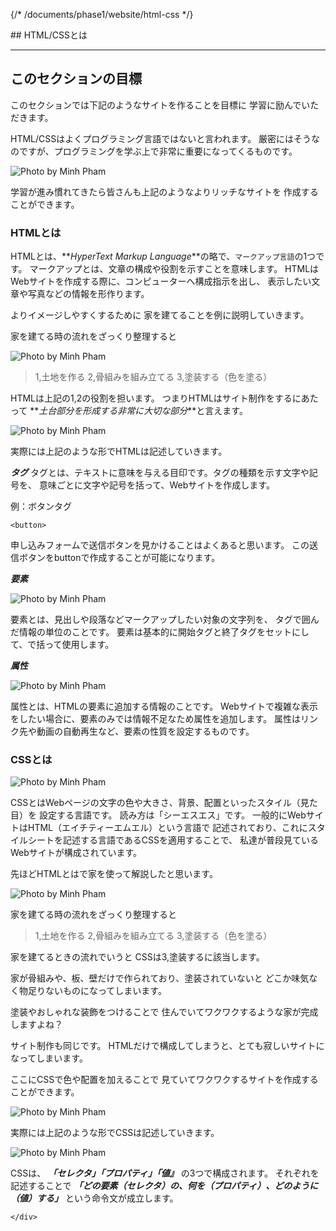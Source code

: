 {/* /documents/phase1/website/html-css */}

<div class="bg-white">
    <div class="whitespace-nowrap mx-auto max-w-screen-md ">
 ## HTML/CSSとは

---

## このセクションの目標

このセクションでは下記のようなサイトを作ることを目標に
学習に励んでいただきます。

HTML/CSSはよくプログラミング言語ではないと言われます。
厳密にはそうなのですが、プログラミングを学ぶ上で非常に重要になってくるものです。

<img
  src="/phase1/website/html-css/おしゃれなサイト.png"
  loading="lazy"
  alt="Photo by Minh Pham"
  class=""
/>

学習が進み慣れてきたら皆さんも上記のようなよりリッチなサイトを
作成することができます。

### HTMLとは

HTMLとは、**_HyperText Markup Language_**の略で、`マークアップ言語`の1つです。
マークアップとは、文章の構成や役割を示すことを意味します。
HTMLはWebサイトを作成する際に、コンピューターへ構成指示を出し、
表示したい文章や写真などの情報を形作ります。

よりイメージしやすくするために
家を建てることを例に説明していきます。

家を建てる時の流れをざっくり整理すると

<img
  src="/phase1/website/html-css/home-build-step.png"
  loading="lazy"
  alt="Photo by Minh Pham"
  class=""
/>

> 1,土地を作る
> 2,骨組みを組み立てる
> 3,塗装する（色を塗る）

HTMLは上記の1,2の役割を担います。
つまりHTMLはサイト制作をするにあたって
**_土台部分を形成する非常に大切な部分_**と言えます。

<img
  src="/phase1/website/html-css/ html-source.png"
  loading="lazy"
  alt="Photo by Minh Pham"
  class=""
/>

実際には上記のような形でHTMLは記述していきます。

**_タグ_**
タグとは、テキストに意味を与える目印です。タグの種類を示す文字や記号を、
意味ごとに文字や記号を括って、Webサイトを作成します。

例：ボタンタグ

```
<button>
```

申し込みフォームで送信ボタンを見かけることはよくあると思います。
この送信ボタンをbuttonで作成することが可能になります。

**_要素_**

<img
  src=" /phase1/website/html-css/html-ex1.png"
  loading="lazy"
  alt="Photo by Minh Pham"
  class=""
/>

要素とは、見出しや段落などマークアップしたい対象の文字列を、
タグで囲んだ情報の単位のことです。
要素は基本的に開始タグと終了タグをセットにして、で括って使用します。

**_属性_**

<img
  src="/phase1/website/html-css/html-ex2.png"
  loading="lazy"
  alt="Photo by Minh Pham"
  class=""
/>

属性とは、HTMLの要素に追加する情報のことです。
Webサイトで複雑な表示をしたい場合に、要素のみでは情報不足なため属性を追加します。
属性はリンク先や動画の自動再生など、要素の性質を設定するものです。

### CSSとは

<img
  src="/phase1/website/html-css/css.png"
  loading="lazy"
  alt="Photo by Minh Pham"
  class=""
/>

CSSとはWebページの文字の色や大きさ、背景、配置といったスタイル（見た目）を
設定する言語です。
読み方は「シーエスエス」です。
一般的にWebサイトはHTML（エイチティーエムエル）という言語で
記述されており、これにスタイルシートを記述する言語であるCSSを適用することで、
私達が普段見ているWebサイトが構成されています。

先ほどHTMLとはで家を使って解説したと思います。

<img
  src="/phase1/website/html-css/home-build-step.png"
  loading="lazy"
  alt="Photo by Minh Pham"
  class=""
/>

家を建てる時の流れをざっくり整理すると

> 1,土地を作る
> 2,骨組みを組み立てる
> 3,塗装する（色を塗る）

家を建てるときの流れでいうと
CSSは3,塗装するに該当します。

家が骨組みや、板、壁だけで作られており、塗装されていないと
どこか味気なく物足りないものになってしまいます。

塗装やおしゃれな装飾をつけることで
住んでいてワクワクするような家が完成しますよね？

サイト制作も同じです。
HTMLだけで構成してしまうと、とても寂しいサイトになってしまいます。

ここにCSSで色や配置を加えることで
見ていてワクワクするサイトを作成することができます。

<img
  src="/phase1/website/html-css/css-ex-dev.png"
  loading="lazy"
  alt="Photo by Minh Pham"
  class=""
/>

実際には上記のような形でCSSは記述していきます。

<img
  src="/phase1/website/html-css/css-explain.png"
  loading="lazy"
  alt="Photo by Minh Pham"
  class=""
/>

CSSは、 **_「セレクタ」「プロパティ」「値』_** の3つで構成されます。
それぞれを記述することで **_「どの要素（セレクタ）の、何を（プロパティ）、どのように（値）する」_**
という命令文が成立します。

    </div>

</div>
